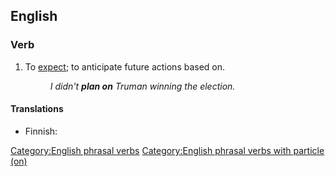 {{also|planön}}

==English==

===Verb===
{{en-verb|*}}

# To [[expect]]; to anticipate future actions based on.
#: ''I didn't '''plan on''' Truman winning the election.''
#: {{ux|en|I was '''planning on''' going, but something came up.}}

====Translations====
{{trans-top|to anticipate future actions on}}
* Finnish: {{t|fi|[[laskea]] [[jonkin]] [[varaan]]}}
{{trans-mid}}
{{trans-bottom}}

[[Category:English phrasal verbs]]
[[Category:English phrasal verbs with particle (on)]]